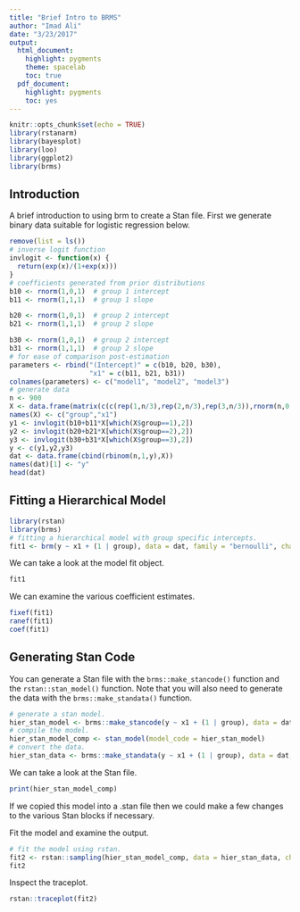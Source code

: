 ```yaml
---
title: "Brief Intro to BRMS"
author: "Imad Ali"
date: "3/23/2017"
output:
  html_document:
    highlight: pygments
    theme: spacelab
    toc: true
  pdf_document:
    highlight: pygments
    toc: yes
---
```


```r
knitr::opts_chunk$set(echo = TRUE)
library(rstanarm)
library(bayesplot)
library(loo)
library(ggplot2)
library(brms)
```

## Introduction

A brief introduction to using brm to create a Stan file. First we generate binary data suitable for logistic regression below.

```r
remove(list = ls())
# inverse logit function
invlogit <- function(x) {
  return(exp(x)/(1+exp(x)))
}
# coefficients generated from prior distributions
b10 <- rnorm(1,0,1)  # group 1 intercept
b11 <- rnorm(1,1,1)  # group 1 slope

b20 <- rnorm(1,0,1)  # group 2 intercept
b21 <- rnorm(1,1,1)  # group 2 slope

b30 <- rnorm(1,0,1)  # group 2 intercept
b31 <- rnorm(1,1,1)  # group 2 slope
# for ease of comparison post-estimation
parameters <- rbind("(Intercept)" = c(b10, b20, b30),
                    "x1" = c(b11, b21, b31))
colnames(parameters) <- c("model1", "model2", "model3")
# generate data
n <- 900
X <- data.frame(matrix(c(c(rep(1,n/3),rep(2,n/3),rep(3,n/3)),rnorm(n,0,1)),ncol = 2))
names(X) <- c("group","x1")
y1 <- invlogit(b10+b11*X[which(X$group==1),2])
y2 <- invlogit(b20+b21*X[which(X$group==2),2])
y3 <- invlogit(b30+b31*X[which(X$group==3),2])
y <- c(y1,y2,y3)
dat <- data.frame(cbind(rbinom(n,1,y),X))
names(dat)[1] <- "y"
head(dat)
```

## Fitting a Hierarchical Model

```r
library(rstan)
library(brms)
# fitting a hierarchical model with group specific intercepts.
fit1 <- brm(y ~ x1 + (1 | group), data = dat, family = "bernoulli", chains = 4, iter = 500)
```

We can take a look at the model fit object.

```r
fit1
```

We can examine the various coefficient estimates.

```r
fixef(fit1)
ranef(fit1)
coef(fit1)
```

## Generating Stan Code

You can generate a Stan file with the `brms::make_stancode()` function and the `rstan::stan_model()` function. Note that you will also need to generate the data with the `brms::make_standata()` function.

```r
# generate a stan model.
hier_stan_model <- brms::make_stancode(y ~ x1 + (1 | group), data = dat, family = "bernoulli")
# compile the model.
hier_stan_model_comp <- stan_model(model_code = hier_stan_model)
# convert the data.
hier_stan_data <- brms::make_standata(y ~ x1 + (1 | group), data = dat, family = "bernoulli")
```

We can take a look at the Stan file.

```r
print(hier_stan_model_comp)
```

If we copied this model into a .stan file then we could make a few changes to the various Stan blocks if necessary.

Fit the model and examine the output.
```r
# fit the model using rstan.
fit2 <- rstan::sampling(hier_stan_model_comp, data = hier_stan_data, chains = 4, iter = 500)
fit2
```

Inspect the traceplot.
```r
rstan::traceplot(fit2)
```
